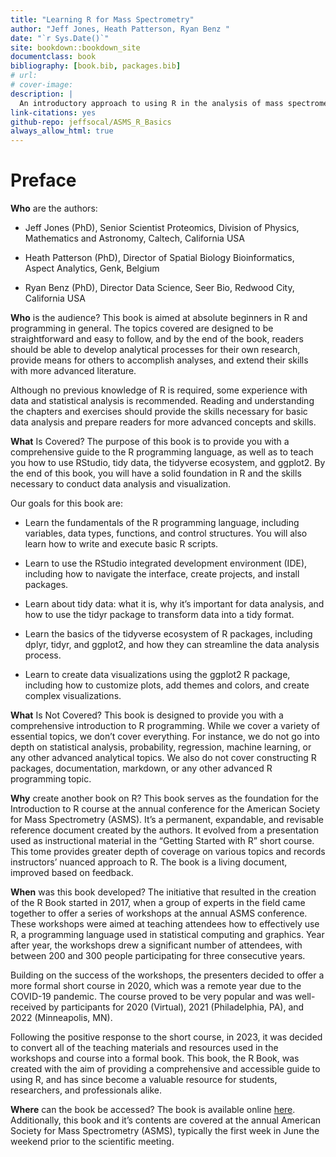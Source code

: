 ```yaml
---
title: "Learning R for Mass Spectrometry"
author: "Jeff Jones, Heath Patterson, Ryan Benz "
date: "`r Sys.Date()`"
site: bookdown::bookdown_site
documentclass: book
bibliography: [book.bib, packages.bib]
# url: 
# cover-image: 
description: |
  An introductory approach to using R in the analysis of mass spectrometry related data.
link-citations: yes
github-repo: jeffsocal/ASMS_R_Basics
always_allow_html: true
---
```


# Preface {-}

**Who** are the authors:

-   Jeff Jones (PhD), Senior Scientist Proteomics, Division of Physics, Mathematics and Astronomy, Caltech, California USA

-   Heath Patterson (PhD), Director of Spatial Biology Bioinformatics, Aspect Analytics, Genk, Belgium

-   Ryan Benz (PhD), Director Data Science, Seer Bio, Redwood City, California USA

**Who** is the audience? This book is aimed at absolute beginners in R and programming in general. The topics covered are designed to be straightforward and easy to follow, and by the end of the book, readers should be able to develop analytical processes for their own research, provide means for others to accomplish analyses, and extend their skills with more advanced literature.

Although no previous knowledge of R is required, some experience with data and statistical analysis is recommended. Reading and understanding the chapters and exercises should provide the skills necessary for basic data analysis and prepare readers for more advanced concepts and skills.

**What** Is Covered? The purpose of this book is to provide you with a comprehensive guide to the R programming language, as well as to teach you how to use RStudio, tidy data, the tidyverse ecosystem, and ggplot2. By the end of this book, you will have a solid foundation in R and the skills necessary to conduct data analysis and visualization.

Our goals for this book are:

-   Learn the fundamentals of the R programming language, including variables, data types, functions, and control structures. You will also learn how to write and execute basic R scripts.

-   Learn to use the RStudio integrated development environment (IDE), including how to navigate the interface, create projects, and install packages.

-   Learn about tidy data: what it is, why it's important for data analysis, and how to use the tidyr package to transform data into a tidy format.

-   Learn the basics of the tidyverse ecosystem of R packages, including dplyr, tidyr, and ggplot2, and how they can streamline the data analysis process.

-   Learn to create data visualizations using the ggplot2 R package, including how to customize plots, add themes and colors, and create complex visualizations.

**What** Is Not Covered? This book is designed to provide you with a comprehensive introduction to R programming. While we cover a variety of essential topics, we don't cover everything. For instance, we do not go into depth on statistical analysis, probability, regression, machine learning, or any other advanced analytical topics. We also do not cover constructing R packages, documentation, markdown, or any other advanced R programming topic.

**Why** create another book on R? This book serves as the foundation for the Introduction to R course at the annual conference for the American Society for Mass Spectrometry (ASMS). It's a permanent, expandable, and revisable reference document created by the authors. It evolved from a presentation used as instructional material in the “Getting Started with R” short course. This tome provides greater depth of coverage on various topics and records instructors’ nuanced approach to R. The book is a living document, improved based on feedback.

**When** was this book developed? The initiative that resulted in the creation of the R Book started in 2017, when a group of experts in the field came together to offer a series of workshops at the annual ASMS conference. These workshops were aimed at teaching attendees how to effectively use R, a programming language used in statistical computing and graphics. Year after year, the workshops drew a significant number of attendees, with between 200 and 300 people participating for three consecutive years.

Building on the success of the workshops, the presenters decided to offer a more formal short course in 2020, which was a remote year due to the COVID-19 pandemic. The course proved to be very popular and was well-received by participants for 2020 (Virtual), 2021 (Philadelphia, PA), and 2022 (Minneapolis, MN).

Following the positive response to the short course, in 2023, it was decided to convert all of the teaching materials and resources used in the workshops and course into a formal book. This book, the R Book, was created with the aim of providing a comprehensive and accessible guide to using R, and has since become a valuable resource for students, researchers, and professionals alike.

**Where** can the book be accessed? The book is available online [here](https://jeffsocal.github.io/ASMS_R_Basics/). Additionally, this book and it's contents are covered at the annual American Society for Mass Spectrometry (ASMS), typically the first week in June the weekend prior to the scientific meeting.
